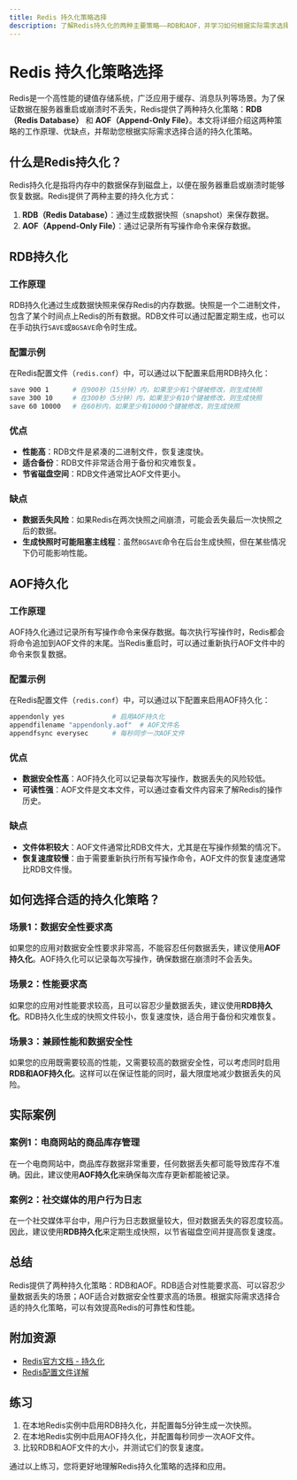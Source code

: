 ```yaml
---
title: Redis 持久化策略选择
description: 了解Redis持久化的两种主要策略——RDB和AOF，并学习如何根据实际需求选择合适的持久化策略。
---
```


# Redis 持久化策略选择

Redis是一个高性能的键值存储系统，广泛应用于缓存、消息队列等场景。为了保证数据在服务器重启或崩溃时不丢失，Redis提供了两种持久化策略：**RDB（Redis Database）** 和 **AOF（Append-Only File）**。本文将详细介绍这两种策略的工作原理、优缺点，并帮助您根据实际需求选择合适的持久化策略。

## 什么是Redis持久化？

Redis持久化是指将内存中的数据保存到磁盘上，以便在服务器重启或崩溃时能够恢复数据。Redis提供了两种主要的持久化方式：

1. **RDB（Redis Database）**：通过生成数据快照（snapshot）来保存数据。
2. **AOF（Append-Only File）**：通过记录所有写操作命令来保存数据。

## RDB持久化

### 工作原理

RDB持久化通过生成数据快照来保存Redis的内存数据。快照是一个二进制文件，包含了某个时间点上Redis的所有数据。RDB文件可以通过配置定期生成，也可以在手动执行`SAVE`或`BGSAVE`命令时生成。

### 配置示例

在Redis配置文件（`redis.conf`）中，可以通过以下配置来启用RDB持久化：

```bash
save 900 1      # 在900秒（15分钟）内，如果至少有1个键被修改，则生成快照
save 300 10     # 在300秒（5分钟）内，如果至少有10个键被修改，则生成快照
save 60 10000   # 在60秒内，如果至少有10000个键被修改，则生成快照
```

### 优点

- **性能高**：RDB文件是紧凑的二进制文件，恢复速度快。
- **适合备份**：RDB文件非常适合用于备份和灾难恢复。
- **节省磁盘空间**：RDB文件通常比AOF文件更小。

### 缺点

- **数据丢失风险**：如果Redis在两次快照之间崩溃，可能会丢失最后一次快照之后的数据。
- **生成快照时可能阻塞主线程**：虽然`BGSAVE`命令在后台生成快照，但在某些情况下仍可能影响性能。

## AOF持久化

### 工作原理

AOF持久化通过记录所有写操作命令来保存数据。每次执行写操作时，Redis都会将命令追加到AOF文件的末尾。当Redis重启时，可以通过重新执行AOF文件中的命令来恢复数据。

### 配置示例

在Redis配置文件（`redis.conf`）中，可以通过以下配置来启用AOF持久化：

```bash
appendonly yes            # 启用AOF持久化
appendfilename "appendonly.aof"  # AOF文件名
appendfsync everysec      # 每秒同步一次AOF文件
```

### 优点

- **数据安全性高**：AOF持久化可以记录每次写操作，数据丢失的风险较低。
- **可读性强**：AOF文件是文本文件，可以通过查看文件内容来了解Redis的操作历史。

### 缺点

- **文件体积较大**：AOF文件通常比RDB文件大，尤其是在写操作频繁的情况下。
- **恢复速度较慢**：由于需要重新执行所有写操作命令，AOF文件的恢复速度通常比RDB文件慢。

## 如何选择合适的持久化策略？

### 场景1：数据安全性要求高

如果您的应用对数据安全性要求非常高，不能容忍任何数据丢失，建议使用**AOF持久化**。AOF持久化可以记录每次写操作，确保数据在崩溃时不会丢失。

### 场景2：性能要求高

如果您的应用对性能要求较高，且可以容忍少量数据丢失，建议使用**RDB持久化**。RDB持久化生成的快照文件较小，恢复速度快，适合用于备份和灾难恢复。

### 场景3：兼顾性能和数据安全性

如果您的应用既需要较高的性能，又需要较高的数据安全性，可以考虑同时启用**RDB和AOF持久化**。这样可以在保证性能的同时，最大限度地减少数据丢失的风险。

## 实际案例

### 案例1：电商网站的商品库存管理

在一个电商网站中，商品库存数据非常重要，任何数据丢失都可能导致库存不准确。因此，建议使用**AOF持久化**来确保每次库存更新都能被记录。

### 案例2：社交媒体的用户行为日志

在一个社交媒体平台中，用户行为日志数据量较大，但对数据丢失的容忍度较高。因此，建议使用**RDB持久化**来定期生成快照，以节省磁盘空间并提高恢复速度。

## 总结

Redis提供了两种持久化策略：RDB和AOF。RDB适合对性能要求高、可以容忍少量数据丢失的场景；AOF适合对数据安全性要求高的场景。根据实际需求选择合适的持久化策略，可以有效提高Redis的可靠性和性能。

## 附加资源

- [Redis官方文档 - 持久化](https://redis.io/topics/persistence)
- [Redis配置文件详解](https://redis.io/topics/config)

## 练习

1. 在本地Redis实例中启用RDB持久化，并配置每5分钟生成一次快照。
2. 在本地Redis实例中启用AOF持久化，并配置每秒同步一次AOF文件。
3. 比较RDB和AOF文件的大小，并测试它们的恢复速度。

通过以上练习，您将更好地理解Redis持久化策略的选择和应用。
